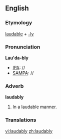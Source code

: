 ==English==

===Etymology===
[[laudable]] + [[-ly]]
===Pronunciation===
'''Lau'da-bly'''
*[[IPA]]: //
*[[SAMPA]]: //
===Adverb===
'''laudably'''

#In a laudable manner.
===Translations===

[[vi:laudably]]
[[zh:laudably]]